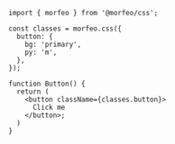 ```tsx showLineNumbers {1, 3-8}
import { morfeo } from '@morfeo/css';

const classes = morfeo.css({
  button: {
    bg: 'primary',
    py: 'm',
  },
});

function Button() {
  return (
    <button className={classes.button}>
      Click me
    </button>;
  )
}
```
